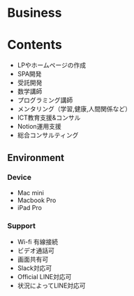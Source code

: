 # Business

# Contents

- LPやホームページの作成
- SPA開発
- 受託開発
- 数学講師
- プログラミング講師
- メンタリング（学習,健康,人間関係など）
- ICT教育支援&コンサル
- Notion運用支援
- 総合コンサルティング

## Environment

### Device

- Mac mini
- Macbook Pro
- iPad Pro

### Support

- Wi-fi 有線接続
- ビデオ通話可
- 画面共有可
- Slack対応可
- Official LINE対応可
- 状況によってLINE対応可